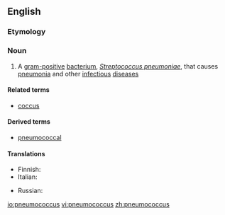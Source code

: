 ==English==

===Etymology===
{{confix|pneumo|coccus}}

===Noun===
{{en-noun|pneumococci}}

# A [[gram-positive]] [[bacterium]], ''[[Streptococcus pneumoniae]]'', that causes [[pneumonia]] and other [[infectious]] [[disease]]s

====Related terms====
* [[coccus]]

====Derived terms====
*[[pneumococcal]]

====Translations====
{{trans-top|Streptococcus pneumoniae}}
* Finnish: {{t+|fi|pneumokokki}}
* Italian: {{t|it|pneumococco|m}}
{{trans-mid}}
* Russian: {{t|ru|пневмококк|m|sc=Cyrl|tr=pnevmokókk}}
{{trans-bottom}}

[[io:pneumococcus]]
[[vi:pneumococcus]]
[[zh:pneumococcus]]